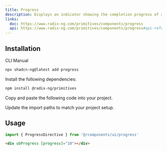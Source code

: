 ```yaml
---
title: Progress
description: Displays an indicator showing the completion progress of a task, typically displayed as a progress bar.
links:
  doc: https://www.radix-ng.com/primitives/components/progress
  api: https://www.radix-ng.com/primitives/components/progress#api-reference
---
```


<ComponentPreview
  name="progress-demo"
  description="A progress bar component."
/>

## Installation

<Tabs defaultValue="cli">

<TabsList>
  <TabsTrigger value="cli">CLI</TabsTrigger>
  <TabsTrigger value="manual">Manual</TabsTrigger>
</TabsList>
<TabsContent value="cli">

```bash
npx shadcn-ng@latest add progress
```

</TabsContent>

<TabsContent value="manual">

<Steps>

<Step>Install the following dependencies:</Step>

```bash
npm install @radix-ng/primitives
```

<Step>Copy and paste the following code into your project.</Step>

<ComponentSource name="progress" />

<Step>Update the import paths to match your project setup.</Step>

</Steps>

</TabsContent>

</Tabs>

## Usage

```ts
import { ProgressDirective } from '@/components/ui/progress'
```

```html
<div ubProgress [progress]="10"></div>
```
